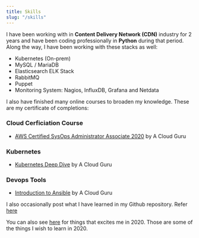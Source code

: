 ---
title: Skills
slug: "/skills"
---

I have been working with in **Content Delivery Network (CDN)** industry for 2 years and have been coding professionally in **Python** during that period. Along the way, I have been working with these stacks as well:
- Kubernetes (On-prem)
- MySQL / MariaDB
- Elasticsearch ELK Stack
- RabbitMQ
- Puppet
- Monitoring System: Nagios, InfluxDB, Grafana and Netdata

I also have finished many online courses to broaden my knowledge. These are my certificate of completions:

### Cloud Cerficiation Course
- [AWS Certified SysOps Administrator Associate 2020](https://verify.acloud.guru/4A968CDFC398) by A Cloud Guru

### Kubernetes
- [Kubernetes Deep Dive](https://learn.acloud.guru/complete/kubernetes-deep-dive/congratulations) by A Cloud Guru

### Devops Tools
- [Introduction to Ansible](https://verify.acloud.guru/EE90B7C9B544) by A Cloud Guru

I also occasionally post what I have learned in my Github repository. Refer [here](https://github.com/sdil/learning)

You can also see [here](https://fadhil-blog.dev/2020-whats-next-for-me) for things that excites me in 2020. Those are some of the things I wish to learn in 2020.
